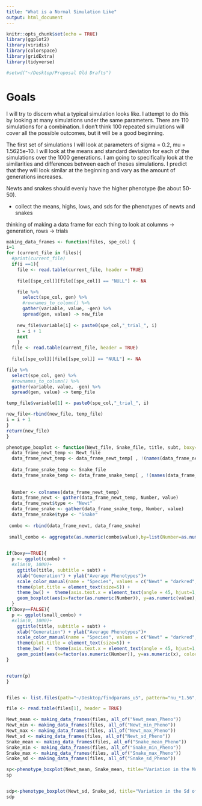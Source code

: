 ```yaml
---
title: "What is a Normal Simulation Like"
output: html_document
---
```


```r
knitr::opts_chunk$set(echo = TRUE)
library(ggplot2)
library(viridis)
library(colorspace)
library(gridExtra)
library(tidyverse)

#setwd("~/Desktop/Proposal Old Drafts")
```


# Goals

I will try to discern what a typical simulation looks like. I attempt to do this by looking at many simulations under the same parameters. There are 110 simulations for a combination. I don't think 100 repeated simulations will cover all the possible outcomes, but it will be a good beginning.

The first set of simulations I will look at parameters of sigma = 0.2, mu = 1.5625e-10. I will look at the means and standard deviation for each of the simulations over the 1000 generations. I am going to specifically look at the similarities and differences between each of theses simulations. I predict that they  will look similar at the beginning and vary as the amount of generations increases. 

Newts and  snakes should evenly have the higher phenotype (be about 50-50).

- collect the means, highs, lows, and sds for the phenotypes of newts and snakes

thinking of making a data frame for each thing to look at columns -> generation, rows -> trials

```r

making_data_frames <- function(files, spe_col) {
i=1
for (current_file in files){
  #print(current_file)
  if(i ==1){
    file <- read.table(current_file, header = TRUE)
  
    file[[spe_col]][file[[spe_col]] == "NULL"] <- NA

    file %>% 
      select(spe_col, gen) %>%
      #rownames_to_column() %>% 
      gather(variable, value, -gen) %>% 
      spread(gen, value) -> new_file
      
    new_file$variable[i] <- paste0(spe_col,"_trial_", i)
    i = i + 1
    next
    }
  file <- read.table(current_file, header = TRUE)
  
  file[[spe_col]][file[[spe_col]] == "NULL"] <- NA

file %>% 
  select(spe_col, gen) %>%
  #rownames_to_column() %>% 
  gather(variable, value, -gen) %>% 
  spread(gen, value) -> temp_file

temp_file$variable[1] <- paste0(spe_col,"_trial_", i)

new_file<-rbind(new_file, temp_file)
i = i + 1
}
return(new_file)
}

```


```r
phenotype_boxplot <- function(Newt_file, Snake_file, title, subt, boxy=FALSE){
  data_frame_newt_temp <- Newt_file
  data_frame_newt_temp <- data_frame_newt_temp[ , !(names(data_frame_newt_temp) %in% "variable")]
  
  data_frame_snake_temp <- Snake_file
  data_frame_snake_temp <- data_frame_snake_temp[ , !(names(data_frame_snake_temp) %in% "variable")]
  
  
  Number <- colnames(data_frame_newt_temp)
  data_frame_newt <- gather(data_frame_newt_temp, Number, value)
  data_frame_newt$type <- "Newt"
  data_frame_snake <- gather(data_frame_snake_temp, Number, value)
  data_frame_snake$type <- "Snake"
  
 combo <- rbind(data_frame_newt, data_frame_snake)
 
 small_combo <- aggregate(as.numeric(combo$value),by=list(Number=as.numeric(combo$Number),type=combo$type),data=combo,FUN=mean, na.action = TRUE)

 
if(boxy==TRUE){
  p <- ggplot(combo) +
  #xlim(0, 1000)+
    ggtitle(title, subtitle = subt) +
    xlab("Generation") + ylab("Average Phenotypes")+
    scale_color_manual(name = "Species", values = c("Newt" = "darkred", "Snake" = "steelblue"))+
    theme(plot.title = element_text(size=5)) +
    theme_bw() +  theme(axis.text.x = element_text(angle = 45, hjust=1, size = 8))+
    geom_boxplot(aes(x=factor(as.numeric(Number)), y=as.numeric(value), color=type) )
  }
if(boxy==FALSE){
  p <- ggplot(small_combo) +
  #xlim(0, 1000)+
    ggtitle(title, subtitle = subt) +
    xlab("Generation") + ylab("Average Phenotypes")+
    scale_color_manual(name = "Species", values = c("Newt" = "darkred", "Snake" = "steelblue"))+
    theme(plot.title = element_text(size=5)) +
    theme_bw() +  theme(axis.text.x = element_text(angle = 45, hjust=1, size = 8))+
    geom_point(aes(x=factor(as.numeric(Number)), y=as.numeric(x), color=type) )
}


return(p)
}



```

```r

files <- list.files(path="~/Desktop/findparams_u5", pattern="nu_*1.56", full.names=TRUE, recursive=FALSE)

file <- read.table(files[1], header = TRUE)

Newt_mean <- making_data_frames(files, all_of("Newt_mean_Pheno"))
Newt_min <- making_data_frames(files, all_of("Newt_min_Pheno"))
Newt_max <- making_data_frames(files, all_of("Newt_max_Pheno"))
Newt_sd <- making_data_frames(files, all_of("Newt_sd_Pheno"))
Snake_mean <- making_data_frames(files, all_of("Snake_mean_Pheno"))
Snake_min <- making_data_frames(files, all_of("Snake_min_Pheno"))
Snake_max <- making_data_frames(files, all_of("Snake_max_Pheno"))
Snake_sd <- making_data_frames(files, all_of("Snake_sd_Pheno"))
```

```r
sp<-phenotype_boxplot(Newt_mean, Snake_mean, title="Variation in the Mean Phenotype For Newts and Snakes by Generation", subt="sigma = 0.2, mu = 1.5625e-10")
sp


sdp<-phenotype_boxplot(Newt_sd, Snake_sd, title="Variation in the Sd of Phenotype For Newts and Snakes by Generation", subt="sigma = 0.2, mu = 1.5625e-10", boxy=TRUE)
sdp


```
